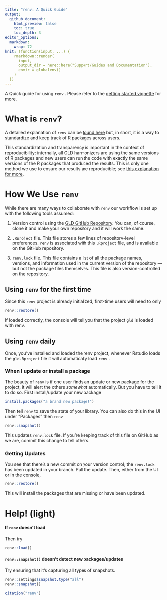 ```yaml
---
title: "renv: A Quick Guide"
output: 
  github_document:
    html_preview: false
    toc: true
    toc_depth: 3
editor_options: 
  markdown: 
    wrap: 72
knit: (function(input, ...) {
    rmarkdown::render(
      input,
      output_dir = here::here("Support/Guides and Documentation"),
      envir = globalenv()
    )
  })
---
```


A Quick guide for using `renv` . Please refer to the [getting started
vignette](https://rstudio.github.io/renv/articles/renv.html) for more.

# What is `renv`?

A detailed explanation of `renv` can be [found
here](https://rstudio.github.io/renv/articles/renv.html) but, in short,
it is a way to standardize and keep track of R packages across users.

This standardization and transparency is important in the context of
reproducibility: internally, all GLD harmonizers are using the same
versions of R packages and new users can run the code with exactly the
same versions of the R packages that produced the results. This is only
one method we use to ensure our results are reproducible; see [this
explanation for
more](https://rstudio.github.io/renv/articles/renv.html#reproducibility-1).

# How We Use `renv`

While there are many ways to collaborate with `renv` our workflow is set
up with the following tools assumed:

1.  Version control using the [GLD GitHub
    Repository](https://github.com/worldbank/gld). You can, of course,
    clone it and make your own repository and it will work the same.

2.  `.Rproject` file. This file stores a few lines of repository-level
    preferences. `renv` is associated with this `.Rproject` file, and is
    available on the GitHub repository.

3.  `renv.lock` file. This file contains a list of all the package
    names, versions, and information used in the current version of the
    repository — but not the package files themselves. This file is also
    version-controlled on the repository.

## Using `renv` for the first time

Since this `renv` project is already initialized, first-time users will
need to only

```r
renv::restore()
```

If loaded correctly, the console will tell you that the project `gld` is
loaded with renv.

## Using `renv` daily

Once, you've installed and loaded the renv project, whenever Rstudio
loads the `gld.Rproject` file it will automatically load `renv` .

### When I update or install a package

The beauty of `renv` is if one user finds an update or new package for
the project, it will alert the others *somewhat* automatically. But you
have to tell it to do so. First install/update your new package

```r
install.packages("a brand new package!")
```

Then tell `renv` to save the state of your library. You can also do this
in the UI under "Packages" then `renv`

```r
renv::snapshot()
```

This updates `renv.lock` file. If you're keeping track of this file on
GitHub as we are, commit this change to tell others.

### Getting Updates 

You see that there's a new commit on your version control; the
`renv.lock` has been updated in your branch. Pull the update. Then,
either from the UI or in the console,

```r
renv::restore()
```

This will install the packages that are missing or have been updated.

# Help! (light)

#### If `renv` doesn't load

Then try

```r
renv::load()
```

#### `renv::snapshot()` doesn't detect new packages/updates

Try ensuring that it's capturing all types of snapshots.

```r
renv::settings$snapshot.type("all")
renv::snapshot()
```

```r
citation("renv")
```
